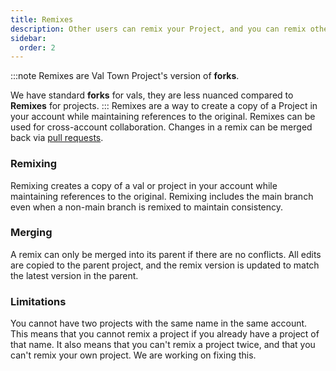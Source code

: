 ```yaml
---
title: Remixes
description: Other users can remix your Project, and you can remix other user’s Projects.
sidebar:
  order: 2
---
```

:::note
Remixes are Val Town Project's version of **forks**.

We have standard **forks** for vals, they are less nuanced compared to **Remixes** for projects.
:::
Remixes are a way to create a copy of a Project in your account while maintaining references to the original. Remixes can be used for cross-account collaboration. Changes in a remix can be merged back via [pull requests](../pull-requests).

### Remixing

Remixing creates a copy of a val or project in your account while maintaining references to the original. Remixing includes the main branch even when a non-main branch is remixed to maintain consistency.

### Merging

A remix can only be merged into its parent if there are no conflicts. All edits are copied to the parent project, and the remix version is updated to match the latest version in the parent.

### Limitations

You cannot have two projects with the same name in the same account. This means that you cannot remix a project if you already have a project of that name. It also means that you can't remix a project twice, and that you can't remix your own project. We are working on fixing this.
